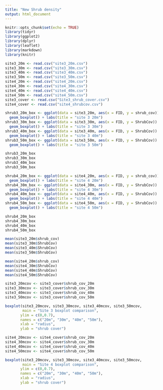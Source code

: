 ```yaml
---
title: "New Shrub density"
output: html_document
---
```


```r
knitr::opts_chunk$set(echo = TRUE)
library(tidyr)
library(ggplot2)
library(dplyr)
library(leaflet)
library(markdown)
library(knitr)
```

```r
site3_20m <- read.csv("site3_20m.csv")
site3_30m <- read.csv("site3_30m.csv")
site3_40m <- read.csv("site3_40m.csv")
site3_50m <- read.csv("site3_50m.csv")
site4_20m <- read.csv("site4_20m.csv")
site4_30m <- read.csv("site4_30m.csv")
site4_40m <- read.csv("site4_40m.csv")
site4_50m <- read.csv("site4_50m.csv")
site3_cover <- read.csv("Site3_shrub_cover.csv")
site4_cover <- read.csv("site4_shrubcov.csv")
```

```r
shrub3_20m_box <- ggplot(data = site3_20m, aes(x = FID, y = shrub_cov)) +
  geom_boxplot() + labs(title = "site 3 20m")
shrub3_30m_box <- ggplot(data = site3_30m, aes(x = FID, y = ShrubCov)) +
  geom_boxplot() + labs(title = "site 3 30m")
shrub3_40m_box <- ggplot(data = site3_40m, aes(x = FID, y = ShrubCov)) +
  geom_boxplot() + labs(title = "site 3 40m")
shrub3_50m_box <- ggplot(data = site3_50m, aes(x = FID, y = ShrubCov)) +
  geom_boxplot() + labs(title = "site 3 50m")
```

```r
shrub3_20m_box
shrub3_30m_box
shrub3_40m_box
shrub3_50m_box
```

```r
shrub4_20m_box <- ggplot(data = site4_20m, aes(x = FID, y = shrub_cov)) +
  geom_boxplot() + labs(title = "site 4 20m")
shrub4_30m_box <- ggplot(data = site4_30m, aes(x = FID, y = ShrubCov)) +
  geom_boxplot() + labs(title = "site 4 30m")
shrub4_40m_box <- ggplot(data = site4_40m, aes(x = FID, y = ShrubCov)) +
  geom_boxplot() + labs(title = "site 4 40m")
shrub4_50m_box <- ggplot(data = site4_50m, aes(x = FID, y = ShrubCov)) +
  geom_boxplot() + labs(title = "site 4 50m")
```

```r
shrub4_20m_box
shrub4_30m_box
shrub4_40m_box
shrub4_50m_box
```

```r
mean(site3_20m$shrub_cov)
mean(site3_30m$ShrubCov)
mean(site3_40m$ShrubCov)
mean(site3_50m$ShrubCov)
```

```r
mean(site4_20m$shrub_cov)
mean(site4_30m$ShrubCov)
mean(site4_40m$ShrubCov)
mean(site4_50m$ShrubCov)
```

```r
site3_20mcov <- site3_cover$shrub_cov_20m
site3_30mcov <- site3_cover$shrub_cov_30m
site3_40mcov <- site3_cover$shrub_cov_40m
site3_50mcov <- site3_cover$shrub_cov_50m

boxplot(site3_20mcov, site3_30mcov, site3_40mcov, site3_50mcov,
        main = "Site 3 boxplot comparison",
       ylim = c(0,0.7),
       names = c("20m", "30m", "40m", "50m"),
       xlab = "radius",
       ylab = "shrub cover")
```

```r
site4_20mcov <- site4_cover$shrub_cov_20m
site4_30mcov <- site4_cover$shrub_cov_30m
site4_40mcov <- site4_cover$shrub_cov_40m
site4_50mcov <- site4_cover$shrub_cov_50m

boxplot(site3_20mcov, site3_30mcov, site3_40mcov, site3_50mcov,
        main = "Site 4 boxplot comparison",
       ylim = c(0,0.7),
       names = c("20m", "30m", "40m", "50m"),
       xlab = "radius",
       ylab = "shrub cover")
```

